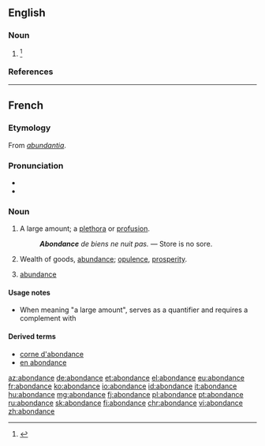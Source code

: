 ==English==

===Noun===
{{en-noun}}

# {{context|card games|lang=en}} {{alternate form of |abundance}}<ref>{{R:SOED5|page=6}}</ref>

===References===
<references/>

----
==French==

===Etymology===
From {{etyl|la|fr}} ''[[abundantia]]''.

===Pronunciation===
* {{audio|Fr-abondance.ogg|Audio|lang=fr}}
* {{audio|Fr-Paris--abondance.ogg|Audio (Paris)|lang=fr}}

===Noun===
{{fr-noun|f}}
# A large amount; a [[plethora]] or [[profusion]].
#: '''''Abondance''' de biens ne nuit pas.'' — Store is no sore.
# Wealth of goods, [[abundance]]; [[opulence]], [[prosperity]].
# {{context|sciences|lang=fr}} [[abundance]]

====Usage notes====
* When meaning "a large amount", {{term||abondance}} serves as a quantifier and requires a complement with {{term|de}}

====Derived terms====
* [[corne d'abondance]]
* [[en abondance]]

[[az:abondance]]
[[de:abondance]]
[[et:abondance]]
[[el:abondance]]
[[eu:abondance]]
[[fr:abondance]]
[[ko:abondance]]
[[io:abondance]]
[[id:abondance]]
[[it:abondance]]
[[hu:abondance]]
[[mg:abondance]]
[[fj:abondance]]
[[pl:abondance]]
[[pt:abondance]]
[[ru:abondance]]
[[sk:abondance]]
[[fi:abondance]]
[[chr:abondance]]
[[vi:abondance]]
[[zh:abondance]]